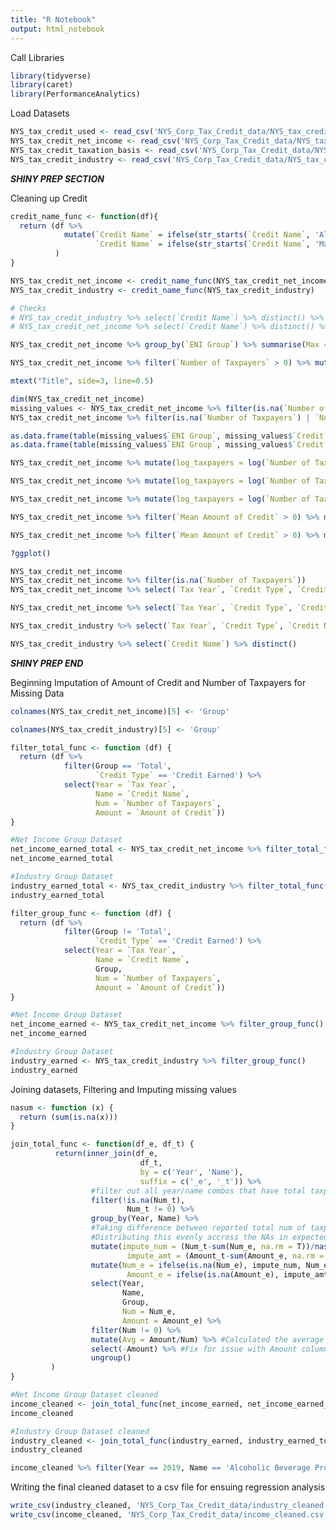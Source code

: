 ```yaml
---
title: "R Notebook"
output: html_notebook
---
```


Call Libraries
```r
library(tidyverse)
library(caret)
library(PerformanceAnalytics)
```

Load Datasets
```r
NYS_tax_credit_used <- read_csv('NYS_Corp_Tax_Credit_data/NYS_tax_credit_used.csv')
NYS_tax_credit_net_income <- read_csv('NYS_Corp_Tax_Credit_data/NYS_tax_credit_net_income.csv')
NYS_tax_credit_taxation_basis <- read_csv('NYS_Corp_Tax_Credit_data/NYS_tax_credit_taxation_basis.csv')
NYS_tax_credit_industry <- read_csv('NYS_Corp_Tax_Credit_data/NYS_tax_credit_industry.csv')
```
***SHINY PREP SECTION***

Cleaning up Credit
```r

credit_name_func <- function(df){
  return (df %>% 
            mutate(`Credit Name` = ifelse(str_starts(`Credit Name`, 'Alcoholic'), 'Alcoholic Beverage Production Credit', `Credit Name`), 
                   `Credit Name` = ifelse(str_starts(`Credit Name`, 'Manufacture'), 'Real Property Tax Relief Credit for Manufacturing', `Credit Name`))
          )
}

NYS_tax_credit_net_income <- credit_name_func(NYS_tax_credit_net_income) 
NYS_tax_credit_industry <- credit_name_func(NYS_tax_credit_industry)

# Checks
# NYS_tax_credit_industry %>% select(`Credit Name`) %>% distinct() %>% arrange(`Credit Name`)
# NYS_tax_credit_net_income %>% select(`Credit Name`) %>% distinct() %>% arrange(`Credit Name`)

```

```r
NYS_tax_credit_net_income %>% group_by(`ENI Group`) %>% summarise(Max = max(`Mean Amount of Credit`, na.rm = T), Min = min(`Mean Amount of Credit`, na.rm = T), Mean = mean(`Mean Amount of Credit`, na.rm = T)) %>% arrange(desc(Mean))
```

```r
NYS_tax_credit_net_income %>% filter(`Number of Taxpayers` > 0) %>% mutate(`Number of Taxpayers` = log(`Number of Taxpayers` + 1)) %>% select(`Tax Year`, `Number of Taxpayers`, `Amount of Credit`, `Mean Amount of Credit`) %>% chart.Correlation(histogram = T)

mtext("Title", side=3, line=0.5)
```

```r
dim(NYS_tax_credit_net_income)
missing_values <- NYS_tax_credit_net_income %>% filter(is.na(`Number of Taxpayers`) | `Number of Taxpayers` == 0) #13775 records contain NAs or 0s
NYS_tax_credit_net_income %>% filter(is.na(`Number of Taxpayers`) | `Number of Taxpayers` == 0, str_detect(Notes, 'd')) #2772 NAs or 0s are based on privacy (Notes contain /d)

as.data.frame(table(missing_values$`ENI Group`, missing_values$`Credit Type`)) %>% pivot_wider(values_from = Freq, names_from = Var2) %>% arrange(desc(`Credit Carried Forward`))
as.data.frame(table(missing_values$`ENI Group`, missing_values$`Credit Name`)) %>% pivot_wider(values_from = Freq, names_from = Var2)
```

```r
NYS_tax_credit_net_income %>% mutate(log_taxpayers = log(`Number of Taxpayers` + 1)) %>% filter(log_taxpayers > 0) %>% ggplot(aes(`log_taxpayers`)) + geom_histogram() + facet_wrap(~ `ENI Group`)

NYS_tax_credit_net_income %>% mutate(log_taxpayers = log(`Number of Taxpayers` + 1)) %>% filter(log_taxpayers > 0) %>% ggplot(aes(`log_taxpayers`)) + geom_histogram() + facet_wrap(~ `Tax Year`) #Number of taxpayers increases dramatically after 2011
```

```r
NYS_tax_credit_net_income %>% mutate(log_taxpayers = log(`Number of Taxpayers` + 1)) %>% filter(log_taxpayers > 0) %>% ggplot(aes(`log_taxpayers`)) + geom_histogram() + facet_wrap(~ `Credit Name`)
```

```r
NYS_tax_credit_net_income %>% filter(`Mean Amount of Credit` > 0) %>% mutate(log_mean_amount = log(`Mean Amount of Credit`)) %>% ggplot(aes(log_mean_amount)) + geom_histogram() + facet_wrap(~ `Credit Name`)
```

```r
NYS_tax_credit_net_income %>% filter(`Mean Amount of Credit` > 0) %>% mutate(log_mean_amount = log(`Mean Amount of Credit`)) %>% ggplot(aes(log_mean_amount)) + geom_histogram() + facet_wrap(~ `Tax Year`)

?ggplot()
```

```r
NYS_tax_credit_net_income
NYS_tax_credit_net_income %>% filter(is.na(`Number of Taxpayers`))
NYS_tax_credit_net_income %>% select(`Tax Year`, `Credit Type`, `Credit Name`, `ENI Group`, `Number of Taxpayers`, `Mean Amount of Credit`) %>% filter(`Tax Year` == 2019, `Credit Name` == 'Investment Tax Credit', `Credit Type` == 'Credit Earned')

NYS_tax_credit_net_income %>% select(`Tax Year`, `Credit Type`, `Credit Name`, `ENI Group`, `Number of Taxpayers`, `Amount of Credit`) %>% filter(`Tax Year` == 2019, `Credit Name` == 'Alcoholic Beverage Production Credit', `Credit Type` == 'Credit Earned')
```
```r
NYS_tax_credit_industry %>% select(`Tax Year`, `Credit Type`, `Credit Name`, Group, `Number of Taxpayers`, `Amount of Credit`) %>% filter(`Tax Year` == 2019, `Credit Name` == 'Investment Tax Credit', `Credit Type` == 'Credit Earned')

NYS_tax_credit_industry %>% select(`Credit Name`) %>% distinct()
```


***SHINY PREP END***





Beginning Imputation of Amount of Credit and Number of Taxpayers for Missing Data
```r
colnames(NYS_tax_credit_net_income)[5] <- 'Group'

colnames(NYS_tax_credit_industry)[5] <- 'Group'

filter_total_func <- function (df) {
  return (df %>% 
            filter(Group == 'Total', 
                   `Credit Type` == 'Credit Earned') %>% 
            select(Year = `Tax Year`, 
                   Name = `Credit Name`, 
                   Num = `Number of Taxpayers`, 
                   Amount = `Amount of Credit`))
}

#Net Income Group Dataset
net_income_earned_total <- NYS_tax_credit_net_income %>% filter_total_func()
net_income_earned_total

#Industry Group Dataset
industry_earned_total <- NYS_tax_credit_industry %>% filter_total_func()
industry_earned_total
```

```r
filter_group_func <- function (df) {
  return (df %>% 
            filter(Group != 'Total', 
                   `Credit Type` == 'Credit Earned') %>% 
            select(Year = `Tax Year`, 
                   Name = `Credit Name`, 
                   Group, 
                   Num = `Number of Taxpayers`, 
                   Amount = `Amount of Credit`))
}

#Net Income Group Dataset
net_income_earned <- NYS_tax_credit_net_income %>% filter_group_func()
net_income_earned

#Industry Group Dataset
industry_earned <- NYS_tax_credit_industry %>% filter_group_func()
industry_earned

```

Joining datasets, Filtering and Imputing missing values
```r
nasum <- function (x) {
  return (sum(is.na(x)))
}

join_total_func <- function(df_e, df_t) {
          return(inner_join(df_e, 
                             df_t, 
                             by = c('Year', 'Name'), 
                             suffix = c('_e', '_t')) %>% 
                  #filter out all year/name combos that have total taxpayers equal to 0 or NA.
                  filter(!is.na(Num_t),
                          Num_t != 0) %>% 
                  group_by(Year, Name) %>% 
                  #Taking difference between reported total num of taxpayers (Num_t) and expected num of taxpayers (Num_e). 
                  #Distributing this evenly accross the NAs in expected num of taxpayers. The same is done for the Amount of Credit.
                  mutate(impute_num = (Num_t-sum(Num_e, na.rm = T))/nasum(Num_e), 
                          impute_amt = (Amount_t-sum(Amount_e, na.rm = T))/nasum(Amount_e)) %>%
                  mutate(Num_e = ifelse(is.na(Num_e), impute_num, Num_e), 
                          Amount_e = ifelse(is.na(Amount_e), impute_amt, Amount_e)) %>% #Imputing here.
                  select(Year, 
                         Name, 
                         Group, 
                         Num = Num_e, 
                         Amount = Amount_e) %>%
                  filter(Num != 0) %>%
                  mutate(Avg = Amount/Num) %>% #Calculated the average amount of credit earned per taxpayer (Avg) and being careful not to divide by 0.
                  select(-Amount) %>% #Fix for issue with Amount column in regression notebook
                  ungroup()
         )
}

#Net Income Group Dataset cleaned
income_cleaned <- join_total_func(net_income_earned, net_income_earned_total)
income_cleaned

#Industry Group Dataset cleaned
industry_cleaned <- join_total_func(industry_earned, industry_earned_total)
industry_cleaned

income_cleaned %>% filter(Year == 2019, Name == 'Alcoholic Beverage Production Credit')
```

Writing the final cleaned dataset to a csv file for ensuing regression analysis
```r
write_csv(industry_cleaned, 'NYS_Corp_Tax_Credit_data/industry_cleaned.csv')
write_csv(income_cleaned, 'NYS_Corp_Tax_Credit_data/income_cleaned.csv')
```




